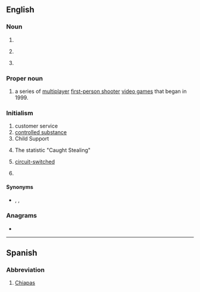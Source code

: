 {{also|Appendix:Variations of "cs"}}
==English==

===Noun===
{{en-noun|?}}

# {{initialism of|computer science|lang=en}}
# {{lb|en|anatomy}} {{initialism of|coronary sinus|lang=en}}
# {{lb|en|slang}} {{initialism of|cocksucker|lang=en}}

===Proper noun===
{{en-proper noun}}

# {{lb|en|computer games}} {{initialism of|{{w|Counter-Strike}}|lang=en|dot=:}} a series of [[multiplayer]] [[first-person shooter]] [[video game]]s that began in 1999.

===Initialism===
{{rfc-header|Initialism}}
{{en-initialism}}

# customer service
# [[controlled substance]]
# Child Support
# {{lb|en|baseball}} The statistic "Caught Stealing"
# {{lb|en|telecommunications}} [[w:Circuit switching|circuit-switched]]
# {{lb|en|UK|police}} {{initialism of|lang=en|chief superintendent}}

====Synonyms====
* {{sense|chief superintendent}} {{l|en|Ch Supt}}, {{l|en|Ch. Supt.}}, {{l|en|CSP}}

===Anagrams===
* {{anagrams|en|S.C.|SC|Sc|sc|sc.}}

----

==Spanish==

===Abbreviation===
{{rfc-header|Abbreviation}}
{{head|es|abbreviation}}

# [[Chiapas]] {{gloss|Mexican state}}